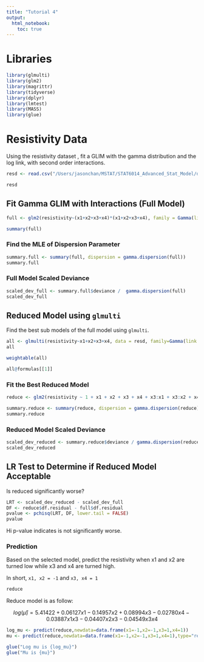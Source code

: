 ```yaml
---
title: "Tutorial 4"
output: 
  html_notebook:
    toc: true
---
```


# Libraries


```r
library(glmulti)
library(glm2)
library(magrittr)
library(tidyverse)
library(dplyr)
library(lmtest)
library(MASS)
library(glue)
```

# Resistivity Data

Using the resistivity dataset , fit a GLIM with the gamma distribution and the log link, with second order interactions.

```r
resd <- read.csv("/Users/jasonchan/MSTAT/STAT6014_Advanced_Stat_Model/data/resistivity.csv")

resd
```

## Fit Gamma GLIM with Interactions (Full Model)

```r
full <- glm2(resistivity~(x1+x2+x3+x4)*(x1+x2+x3+x4), family = Gamma(link = "log"), data = resd)

summary(full)
```

### Find the MLE of Dispersion Parameter

```r
summary.full <- summary(full, dispersion = gamma.dispersion(full))
summary.full
```

### Full Model Scaled Deviance

```r
scaled_dev_full <- summary.full$deviance /  gamma.dispersion(full) 
scaled_dev_full
```

## Reduced Model using `glmulti`

Find the best sub models of the full model using `glmulti`.

```r
all <- glmulti(resistivity~x1+x2+x3+x4, data = resd, family=Gamma(link = "log"), level = 2, method = "h", crit = "aic")
all
```

```r
weightable(all)
```


```r
all@formulas[[1]]
```

### Fit the Best Reduced Model

```r
reduce <- glm2(resistivity ~ 1 + x1 + x2 + x3 + x4 + x3:x1 + x3:x2 + x4:x3, family = Gamma(link = "log"), data = resd)

summary.reduce <- summary(reduce, dispersion = gamma.dispersion(reduce))
summary.reduce
```

### Reduced Model Scaled Deviance

```r
scaled_dev_reduced <- summary.reduce$deviance / gamma.dispersion(reduce)
scaled_dev_reduced
```

## LR Test to Determine if Reduced Model Acceptable

Is reduced significantly worse?

```r
LRT <- scaled_dev_reduced - scaled_dev_full
DF <- reduce$df.residual - full$df.residual
pvalue <- pchisq(LRT, DF, lower.tail = FALSE)
pvalue
```

Hi p-value indicates is not significantly worse.

### Prediction

Based on the selected model, predict the resistivity when x1 and x2 are turned low while x3 and x4 are turned high.

In short, `x1, x2 = -1` and `x3, x4 = 1`

```r
reduce
```

Reduce model is as follow:

$$log(\hat{\mu}) =5.41422 + 0.06127x1 - 0.14957x2 + 0.08994x3     -0.02780x4 -0.03887x1x3 - 0.04407x2x3 - 0.04549x3x4$$

```r
log_mu <- predict(reduce,newdata=data.frame(x1=-1,x2=-1,x3=1,x4=1))
mu <- predict(reduce,newdata=data.frame(x1=-1,x2=-1,x3=1,x4=1),type="response")

glue("Log mu is {log_mu}")
glue("Mu is {mu}")
```


